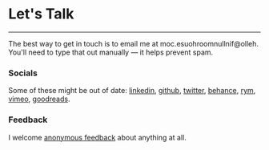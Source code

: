 
<SEO title="✉️ Contact" pageThumb = "/meta-contact.jpg"/>
<div class="page-wrapper contact-wrapper big">

<h1 class='page-title'>Let's Talk</h1>

<hr />

The best way to get in touch is to email me at <span class="obfuscate">moc.esuohroom<span>null</span>nif@olleh</span>. You'll need to type that out manually ⁠— it helps prevent spam.

### Socials

Some of these might be out of date:
[linkedin](https://www.linkedin.com/in/finm/), [github](http://www.github.com/finmoorhouse), [twitter](https://www.twitter.com/finmoorhouse), [behance](https://www.behance.net/finmoorhouse), [rym](https://rateyourmusic.com/~finm), [vimeo](http://www.vimeo.com/finmoorhouse), [goodreads](https://www.goodreads.com/finm).

### Feedback

I welcome [anonymous feedback](https://forms.gle/WRCkRi6s6ask8rGF8) about anything at all.
</div>
